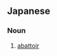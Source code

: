 ==Japanese==
{{ja-kanjitab|屠|畜|場}}

===Noun===
{{ja-noun|とちくじょう}}

# [[abattoir]] {{gloss|public slaughterhouse}}